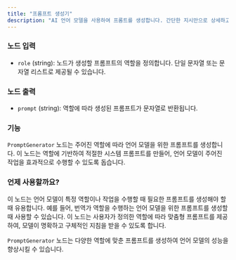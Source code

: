 ```yaml
---
title: "프롬프트 생성기"
description: "AI 언어 모델을 사용하여 프롬트를 생성합니다. 간단한 지시만으로 상세하고 구체적인 프롬프트를 생성할 수 있습니다."
---
```


### 노드 입력

- `role` (string): 노드가 생성할 프롬프트의 역할을 정의합니다. 단일 문자열 또는 문자열 리스트로 제공될 수 있습니다.

### 노드 출력

- `prompt` (string): 역할에 따라 생성된 프롬프트가 문자열로 반환됩니다.

### 기능

`PromptGenerator` 노드는 주어진 역할에 따라 언어 모델을 위한 프롬프트를 생성합니다. 이 노드는 역할에 기반하여 적절한 시스템 프롬프트를 만들어, 언어 모델이 주어진 작업을 효과적으로 수행할 수 있도록 돕습니다.

### 언제 사용할까요?

이 노드는 언어 모델이 특정 역할이나 작업을 수행할 때 필요한 프롬프트를 생성해야 할 때 유용합니다. 예를 들어, 번역가 역할을 수행하는 언어 모델을 위한 프롬프트를 생성할 때 사용할 수 있습니다. 이 노드는 사용자가 정의한 역할에 따라 맞춤형 프롬프트를 제공하여, 모델이 명확하고 구체적인 지침을 받을 수 있도록 합니다.

<Info>`PromptGenerator` 노드는 다양한 역할에 맞춘 프롬프트를 생성하여 언어 모델의 성능을 향상시킬 수 있습니다.</Info>
